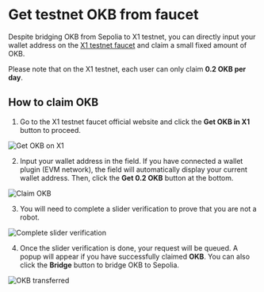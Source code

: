# Get testnet OKB from faucet
Despite bridging OKB from Sepolia to X1 testnet, you can directly input your wallet address on the [X1 testnet faucet](http://www.okx.com/x1/faucet "X1 testnet faucet") and claim a small fixed amount of OKB.

<Tip title="Note">Please note that on the X1 testnet, each user can only claim **0.2 OKB per day**.</Tip>

## How to claim OKB
1. Go to the X1 testnet faucet official website and click the **Get OKB in X1** button to proceed.

![Get OKB on X1](./img/get-okb-on-x1.png)

2. Input your wallet address in the field. If you have connected a wallet plugin (EVM network), the field will automatically display your current wallet address. Then, click the **Get 0.2 OKB** button at the bottom.

![Claim OKB](./img/claim-okb.png)

3. You will need to complete a slider verification to prove that you are not a robot.

![Complete slider verification](./img/complete-slider-verification.png)

4. Once the slider verification is done, your request will be queued. A popup will appear if you have successfully claimed **OKB**. You can also click the **Bridge** button to bridge OKB to Sepolia.

![OKB transferred](./img/okb-transferred.png)